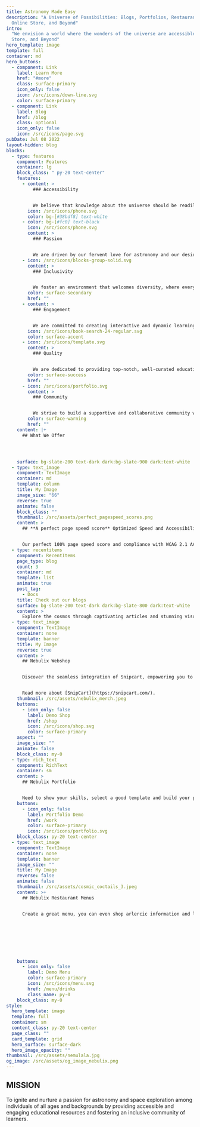```yaml
---
title: Astronomy Made Easy
description: "A Universe of Possibilities: Blogs, Portfolios, Restaurant Menus,
  Online Store, and Beyond"
intro:
  "We envision a world where the wonders of the universe are accessible to everyone, where curiosity about the cosmos is celebrated, and where astronomy education serves as a gateway to broader scientific literacy and a deeper understanding of our place in the cosmos.
  Store, and Beyond"
hero_template: image
template: full
container: md
hero_buttons:
  - component: Link
    label: Learn More
    href: "#more"
    class: surface-primary
    icon_only: false
    icon: /src/icons/down-line.svg
    color: surface-primary
  - component: Link
    label: Blog
    href: /blog
    class: optional
    icon_only: false
    icon: /src/icons/page.svg
pubDate: Jul 08 2022
layout-hidden: blog
blocks:
  - type: features
    component: Features
    container: lg
    block_class: " py-20 text-center"
    features:
      - content: >
          ### Accessibility


          We believe that knowledge about the universe should be readily available to all, regardless of their background or resources.
        icon: /src/icons/phone.svg
        color: bg-[#38bdf8] text-white
      - color: bg-[#fc0] text-black
        icon: /src/icons/phone.svg
        content: >
          ### Passion


          We are driven by our fervent love for astronomy and our desire to share the awe and wonder of the cosmos with others.
      - icon: /src/icons/blocks-group-solid.svg
        content: >
          ### Inclusivity


          We foster an environment that welcomes diversity, where everyone has the opportunity to explore and contribute to the exploration of space.
        color: surface-secondary
        href: ""
      - content: >
          ### Engagement


          We are committed to creating interactive and dynamic learning experiences that captivate and inspire learners of all ages.
        icon: /src/icons/book-search-24-regular.svg
        color: surface-accent
      - icon: /src/icons/template.svg
        content: >
          ### Quality


          We are dedicated to providing top-notch, well-curated educational content and workshops that uphold the highest standards of accuracy and clarity.
        color: surface-success
        href: ""
      - icon: /src/icons/portfolio.svg
        content: >
          ### Community


          We strive to build a supportive and collaborative community where individuals can connect, share knowledge, and encourage one another's passion for astronomy and space exploration.
        color: surface-warning
        href: ""
    content: |+
      ## What We Offer




    surface: bg-slate-200 text-dark dark:bg-slate-900 dark:text-white
  - type: text_image
    component: TextImage
    container: md
    template: column
    title: My Image
    image_size: "66"
    reverse: true
    animate: false
    block_class: ""
    thumbnail: /src/assets/perfect_pagespeed_scores.png
    content: >
      ## **A perfect page speed score** Optimized Speed and Accessibility


      Our perfect 100% page speed score and compliance with WCAG 2.1 AA standards reflect our commitment. We've optimized speed and accessibility, ensuring a superior user experience for all.
  - type: recentitems
    component: RecentItems
    page_type: blog
    count: 3
    container: md
    template: list
    animate: true
    post_tag:
      - Docs
    title: Check out our blogs
    surface: bg-slate-200 text-dark dark:bg-slate-800 dark:text-white
    content: >
      Explore the cosmos through captivating articles and stunning visuals. Unveil the mysteries of the universe and embark on a celestial journey. Join our astronomy blog and expand your horizons among the stars. ✨🌌
  - type: text_image
    component: TextImage
    container: none
    template: banner
    title: My Image
    reverse: true
    content: >
      ## Nebulix Webshop


      Discover the seamless integration of Snipcart, empowering you to efficiently oversee your store directly within a Static CMS. Whether your offerings include digital products or physical goods, Snipcart boasts a wealth of exceptional features, making it an ideal choice for the majority of small webshops. 


      Read more about [SnipCart](https://snipcart.com/).
    thumbnail: /src/assets/nebulix_merch.jpeg
    buttons:
      - icon_only: false
        label: Demo Shop
        href: /shop
        icon: /src/icons/shop.svg
        color: surface-primary
    aspect: ""
    image_size: ""
    animate: false
    block_class: my-0
  - type: rich_text
    component: RichText
    container: sm
    content: >
      ## Nebulix Portfolio


      Need to show your skills, select a good template and build your portfolio with nebulix.
    buttons:
      - icon_only: false
        label: Portfolio Demo
        href: /work
        color: surface-primary
        icon: /src/icons/portfolio.svg
    block_class: py-20 text-center
  - type: text_image
    component: TextImage
    container: none
    template: banner
    image_size: ""
    title: My Image
    reverse: false
    animate: false
    thumbnail: /src/assets/cosmic_coctails_3.jpeg
    content: >+
      ## Nebulix Restaurant Menus


      Create a great menu, you can even shop arlercic information and labels. All menu's are mobile friendly and fast!








    buttons:
      - icon_only: false
        label: Demo Menu
        color: surface-primary
        icon: /src/icons/menu.svg
        href: /menu/drinks
        class_name: py-0
    block_class: my-0
style:
  hero_template: image
  template: full
  container: sm
  content_class: py-20 text-center
  page_class: ""
  card_template: grid
  hero_surface: surface-dark
  hero_image_opacity: ""
thumbnail: /src/assets/nemulala.jpg
og_image: /src/assets/og_image_nebulix.png
---
```


## MISSION

To ignite and nurture a passion for astronomy and space exploration among individuals of all ages and backgrounds by providing accessible and engaging educational resources and fostering an inclusive community of learners.

